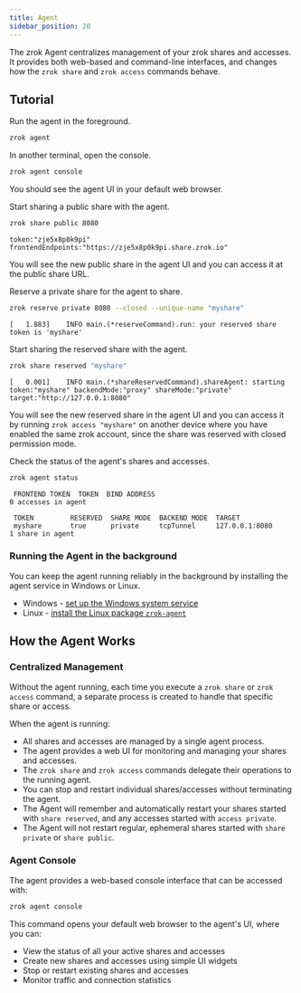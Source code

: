 ```yaml
---
title: Agent
sidebar_position: 20
---
```


The zrok Agent centralizes management of your zrok shares and accesses. It provides both web-based and command-line interfaces, and changes how the `zrok share` and `zrok access` commands behave.

## Tutorial

Run the agent in the foreground.

```bash
zrok agent
```

In another terminal, open the console.

```bash
zrok agent console
```

You should see the agent UI in your default web browser.

Start sharing a public share with the agent.

```bash
zrok share public 8080
```

```buttonless title="Output"
token:"zje5x8p0k9pi" frontendEndpoints:"https://zje5x8p0k9pi.share.zrok.io"
```

You will see the new public share in the agent UI and you can access it at the public share URL.

Reserve a private share for the agent to share.

```bash
zrok reserve private 8080 --closed --unique-name "myshare"
```

```buttonless title="Output"
[   1.883]    INFO main.(*reserveCommand).run: your reserved share token is 'myshare'
```

Start sharing the reserved share with the agent.

```bash
zrok share reserved "myshare"
```

```buttonless title="Output"
[   0.001]    INFO main.(*shareReservedCommand).shareAgent: starting
token:"myshare" backendMode:"proxy" shareMode:"private" target:"http://127.0.0.1:8080"
```

You will see the new reserved share in the agent UI and you can access it by running `zrok access "myshare"` on another device where you have enabled the same zrok account, since the share was reserved with closed permission mode.

Check the status of the agent's shares and accesses.

```bash
zrok agent status
```

```buttonless title="Output"
 FRONTEND TOKEN  TOKEN  BIND ADDRESS
0 accesses in agent

 TOKEN         RESERVED  SHARE MODE  BACKEND MODE  TARGET
 myshare       true      private     tcpTunnel     127.0.0.1:8080
1 share in agent
```

### Running the Agent in the background

You can keep the agent running reliably in the background by installing the agent service in Windows or Linux.

- Windows - [set up the Windows system service](/guides/agent/windows-service/index.mdx)
- Linux - [install the Linux package `zrok-agent`](/guides/agent/linux-service.mdx)

## How the Agent Works

### Centralized Management

Without the agent running, each time you execute a `zrok share` or `zrok access` command, a separate process is created to handle that specific share or access.

When the agent is running:

- All shares and accesses are managed by a single agent process.
- The agent provides a web UI for monitoring and managing your shares and accesses.
- The `zrok share` and `zrok access` commands delegate their operations to the running agent.
- You can stop and restart individual shares/accesses without terminating the agent.
- The Agent will remember and automatically restart your shares started with `share reserved`, and any accesses started with `access private`.
- The Agent will not restart regular, ephemeral shares started with `share private` or `share public`.

### Agent Console

The agent provides a web-based console interface that can be accessed with:

```bash
zrok agent console
```

This command opens your default web browser to the agent's UI, where you can:

- View the status of all your active shares and accesses
- Create new shares and accesses using simple UI widgets
- Stop or restart existing shares and accesses
- Monitor traffic and connection statistics
